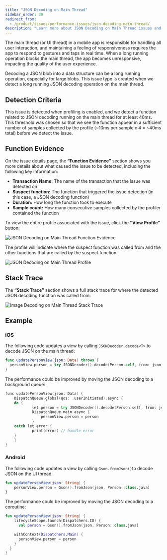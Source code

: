 ```yaml
---
title: "JSON Decoding on Main Thread"
sidebar_order: 30
redirect_from:
  - /product/issues/performance-issues/json-decoding-main-thread/
description: "Learn more about JSON Decoding on Main Thread issues and how to diagnose and fix them."
---
```


The main thread (or UI thread) in a mobile app is responsible for handling all user interaction, and maintaining a feeling of responsiveness requires the app to respond to gestures and taps in real time. When a long running operation blocks the main thread, the app becomes unresponsive, impacting the quality of the user experience.

Decoding a JSON blob into a data structure can be a long running operation, especially for large blobs. This issue type is created when we detect a long running JSON decoding operation on the main thread.

## Detection Criteria

This issue is detected when profiling is enabled, and we detect a function related to JSON decoding running on the main thread for at least 40ms. This threshold was chosen so that we see the function appear in a sufficient number of samples collected by the profile (~10ms per sample x 4 = ~40ms total) before we detect the issue.

## Function Evidence

On the issue details page, the **“Function Evidence”** section shows you more details about what caused the issue to be detected, including the following key information:

- **Transaction Name:** The name of the transaction that the issue was detected on
- **Suspect function:** The function that triggered the issue detection (in this case, a JSON decoding function)
- **Duration:** How long the function took to execute
- **Sample count:** How many consecutive samples collected by the profiler contained the function

To view the entire profile associated with the issue, click the **“View Profile”** button:

![JSON Decoding on Main Thread Function Evidence](json-decoding-function-evidence.png)

The profile will indicate where the suspect function was called from and the other functions that are called *by* the suspect function:

![JSON Decoding on Main Thread Profile](json-decoding-profile.png)

## Stack Trace

The **“Stack Trace”** section shows a full stack trace for where the detected JSON decoding function was called from:

![Image Decoding on Main Thread Stack Trace](json-decoding-stack-trace.png)

## Example

### iOS

The following code updates a view by calling `JSONDecoder.decode<T>` to decode JSON on the main thread:

```swift
func updatePersonView(json: Data) throws {
  personView.person = try JSONDecoder().decode(Person.self, from: json)
}
```

The performance could be improved by moving the JSON decoding to a background queue:

```kotlin
func updatePersonView(json: Data) {
	DispatchQueue.global(qos: .userInitiated).async {
    do {
			let person = try JSONDecoder().decode(Person.self, from: json)
			DispatchQueue.main.async {
				personView.person = person
			}
    catch let error {
			print(error) // handle error
    }
	}
}
```

### Android

The following code updates a view by calling `Gson.fromJson()`to decode JSON on the UI thread.

```kotlin
fun updatePersonView(json: String) {
	personView.person = Gson().fromJson(json, Person::class.java)
}
```

The performance could be improved by moving the JSON decoding to a coroutine:

```kotlin
fun updatePersonView(json: String) {
	lifecycleScope.launch(Dispatchers.IO) {
	  val person = Gson().fromJson(json, Person::class.java)

    withContext(Dispatchers.Main) {
      personView.person = person
    }
  }
}
```
